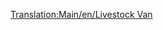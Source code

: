 [[Translation:Main/en/Livestock Van]]{{en/-}}{{Template:<!--Trains_Carriages_new-->wagony/Pl
|Picture=[[File:en/Livestockvan.png]]
|Name=Wagon na żywiec
|NormalCost=£1,125 ($2,250)
|NormalWeight=20 / 24 t
|NormalCapacity=25 sztuk żywca
|MonoCost="
|MonoWeight=20 / 25 t
|MonoCapacity=30 items of livestock
|MagCost="
|MagWeight=20 / 26 t
|MagCapacity=32 items of livestock
|Description=Należy pamiętać, że przewoźnicy żywego inwentarza i zboża mają różną pojemność, więc należy odpowiednio skompensować, gdy prowadzisz mieszany pociąg z gospodarstwa.
}}